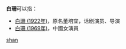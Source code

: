 '''白珊'''可以指：
* [[白珊_(1922年)|白珊 (1922年)]]，原名董培宜，话剧演员、导演
* [[白珊_(1969年)|白珊 (1969年)]]，中國女演員

{{disambig}}

[[Category:二字白姓人名消歧义|shan]]
